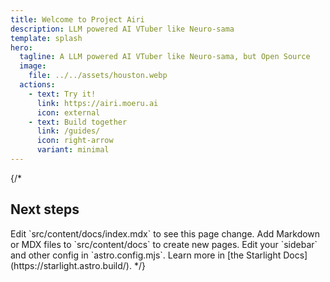 ```yaml
---
title: Welcome to Project Airi
description: LLM powered AI VTuber like Neuro-sama
template: splash
hero:
  tagline: A LLM powered AI VTuber like Neuro-sama, but Open Source
  image:
    file: ../../assets/houston.webp
  actions:
    - text: Try it!
      link: https://airi.moeru.ai
      icon: external
    - text: Build together
      link: /guides/
      icon: right-arrow
      variant: minimal
---
```


{/*

## Next steps

<CardGrid stagger>
  <Card title="Update content" icon="pencil">
    Edit `src/content/docs/index.mdx` to see this page change.
  </Card>
  <Card title="Add new content" icon="add-document">
    Add Markdown or MDX files to `src/content/docs` to create new pages.
  </Card>
  <Card title="Configure your site" icon="setting">
    Edit your `sidebar` and other config in `astro.config.mjs`.
  </Card>
  <Card title="Read the docs" icon="open-book">
    Learn more in [the Starlight Docs](https://starlight.astro.build/).
  </Card>
</CardGrid> */}
